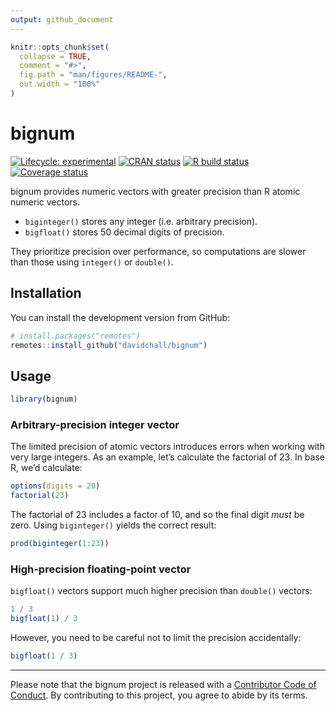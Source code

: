 ```yaml
---
output: github_document
---
```


<!-- README.md is generated from README.Rmd. Please edit that file -->

```r
knitr::opts_chunk$set(
  collapse = TRUE,
  comment = "#>",
  fig.path = "man/figures/README-",
  out.width = "100%"
)
```

# bignum

<!-- badges: start -->
[![Lifecycle: experimental](https://img.shields.io/badge/lifecycle-experimental-orange.svg)](https://lifecycle.r-lib.org/articles/stages.html#experimental)
[![CRAN status](https://www.r-pkg.org/badges/version/bignum)](https://CRAN.R-project.org/package=bignum)
[![R build status](https://github.com/davidchall/bignum/workflows/R-CMD-check/badge.svg)](https://github.com/davidchall/bignum/actions)
[![Coverage status](https://codecov.io/gh/davidchall/bignum/branch/master/graph/badge.svg)](https://codecov.io/gh/davidchall/bignum?branch=master)
<!-- badges: end -->

bignum provides numeric vectors with greater precision than R atomic numeric vectors.

* `biginteger()` stores any integer (i.e. arbitrary precision).
* `bigfloat()` stores 50 decimal digits of precision.

They prioritize precision over performance, so computations are slower than those using `integer()` or `double()`.


## Installation

You can install the development version from GitHub:

``` r
# install.packages("remotes")
remotes::install_github("davidchall/bignum")
```

## Usage

```r
library(bignum)
```

### Arbitrary-precision integer vector

The limited precision of atomic vectors introduces errors when working with very large integers.
As an example, let's calculate the factorial of 23.
In base R, we'd calculate:

```r
options(digits = 20)
factorial(23)
```

The factorial of 23 includes a factor of 10, and so the final digit _must_ be zero.
Using `biginteger()` yields the correct result:

```r
prod(biginteger(1:23))
```

### High-precision floating-point vector

`bigfloat()` vectors support much higher precision than `double()` vectors:

```r
1 / 3
bigfloat(1) / 3
```

However, you need to be careful not to limit the precision accidentally:

```r
bigfloat(1 / 3)
```



---

Please note that the bignum project is released with a [Contributor Code of Conduct](https://contributor-covenant.org/version/2/0/CODE_OF_CONDUCT.html).
By contributing to this project, you agree to abide by its terms.
